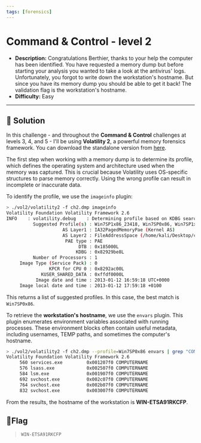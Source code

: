 ---
tags: [forensics]
---
# Command & Control - level 2

- **Description:** Congratulations Berthier, thanks to your help the computer has been identified. 
You have requested a memory dump but before starting your analysis you wanted to take a look at the antivirus' logs. 
Unfortunately, you forgot to write down the workstation's hostname. 
But since you have its memory dump you should be able to get it back!
The validation flag is the workstation's hostname.
- **Difficulty:** Easy

---

## 🔎 Solution
In this challenge - and throughout the **Command & Control** challenges at levels 3, 4, and 5 - I'll be using **Volatility 2**, a powerful memory forensics framework. 
You can download the standalone version from [here](https://github.com/volatilityfoundation/volatility/releases/tag/2.6.1).  

The first step when working with a memory dump is to determine its profile, which defines the operating system and architecture used when the memory was captured. 
This is crucial because Volatility uses OS-specific structures to parse memory correctly. 
Using the wrong profile can result in incomplete or inaccurate data.  

To identify the profile, we use the `imageinfo` plugin:
```bash
> ./vol2/volatility2 -f ch2.dmp imageinfo
Volatility Foundation Volatility Framework 2.6
INFO    : volatility.debug    : Determining profile based on KDBG search...
          Suggested Profile(s) : Win7SP1x86_23418, Win7SP0x86, Win7SP1x86
                     AS Layer1 : IA32PagedMemoryPae (Kernel AS)
                     AS Layer2 : FileAddressSpace (/home/kali/Desktop/ch2.dmp)
                      PAE type : PAE
                           DTB : 0x185000L
                          KDBG : 0x82929be8L
          Number of Processors : 1
     Image Type (Service Pack) : 0
                KPCR for CPU 0 : 0x8292ac00L
             KUSER_SHARED_DATA : 0xffdf0000L
           Image date and time : 2013-01-12 16:59:18 UTC+0000
     Image local date and time : 2013-01-12 17:59:18 +0100
```
This returns a list of suggested profiles. In this case, the best match is `Win7SP0x86`.  

To retrieve the **workstation's hostname**, we use the `envars` plugin. 
This plugin enumerates environment variables associated with running processes. 
These environment blocks often contain useful metadata, including usernames, TEMP paths, and sometimes the computer's hostname.
```bash
> ./vol2/volatility2 -f ch2.dmp --profile=Win7SP0x86 envars | grep "COMPUTERNAME"
Volatility Foundation Volatility Framework 2.6
     560 services.exe         0x001207f0 COMPUTERNAME                   WIN-ETSA91RKCFP
     576 lsass.exe            0x002507f0 COMPUTERNAME                   WIN-ETSA91RKCFP
     584 lsm.exe              0x001907f0 COMPUTERNAME                   WIN-ETSA91RKCFP
     692 svchost.exe          0x002c07f0 COMPUTERNAME                   WIN-ETSA91RKCFP
     764 svchost.exe          0x002b07f0 COMPUTERNAME                   WIN-ETSA91RKCFP
     832 svchost.exe          0x003007f0 COMPUTERNAME                   WIN-ETSA91RKCFP
```
From the results, the hostname of the workstation is **WIN-ETSA91RKCFP**.

## 🚩Flag
> `WIN-ETSA91RKCFP`
                                                                                        

